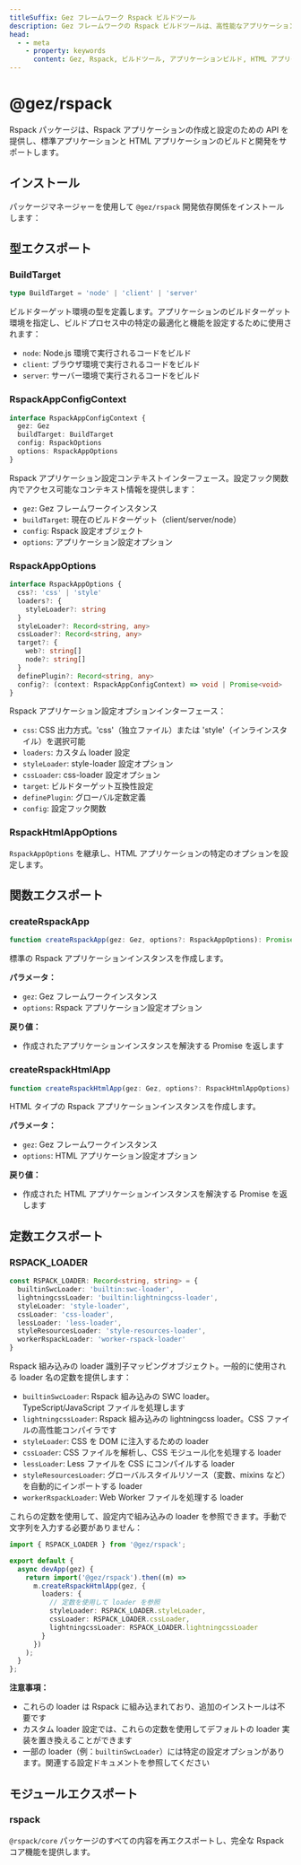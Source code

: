 ```yaml
---
titleSuffix: Gez フレームワーク Rspack ビルドツール
description: Gez フレームワークの Rspack ビルドツールは、高性能なアプリケーションビルド機能を提供し、標準アプリケーションと HTML アプリケーションの開発とビルドをサポートします。組み込みのリソースプロセッサと最適化設定を備えています。
head:
  - - meta
    - property: keywords
      content: Gez, Rspack, ビルドツール, アプリケーションビルド, HTML アプリケーション, TypeScript, CSS, リソース処理, パフォーマンス最適化
---
```



# @gez/rspack

Rspack パッケージは、Rspack アプリケーションの作成と設定のための API を提供し、標準アプリケーションと HTML アプリケーションのビルドと開発をサポートします。

## インストール

パッケージマネージャーを使用して `@gez/rspack` 開発依存関係をインストールします：

<PackageManagerTabs command="install @gez/rspack -D" />

## 型エクスポート

### BuildTarget

```ts
type BuildTarget = 'node' | 'client' | 'server'
```

ビルドターゲット環境の型を定義します。アプリケーションのビルドターゲット環境を指定し、ビルドプロセス中の特定の最適化と機能を設定するために使用されます：
- `node`: Node.js 環境で実行されるコードをビルド
- `client`: ブラウザ環境で実行されるコードをビルド
- `server`: サーバー環境で実行されるコードをビルド

### RspackAppConfigContext

```ts
interface RspackAppConfigContext {
  gez: Gez
  buildTarget: BuildTarget
  config: RspackOptions
  options: RspackAppOptions
}
```

Rspack アプリケーション設定コンテキストインターフェース。設定フック関数内でアクセス可能なコンテキスト情報を提供します：
- `gez`: Gez フレームワークインスタンス
- `buildTarget`: 現在のビルドターゲット（client/server/node）
- `config`: Rspack 設定オブジェクト
- `options`: アプリケーション設定オプション

### RspackAppOptions

```ts
interface RspackAppOptions {
  css?: 'css' | 'style'
  loaders?: {
    styleLoader?: string
  }
  styleLoader?: Record<string, any>
  cssLoader?: Record<string, any>
  target?: {
    web?: string[]
    node?: string[]
  }
  definePlugin?: Record<string, any>
  config?: (context: RspackAppConfigContext) => void | Promise<void>
}
```

Rspack アプリケーション設定オプションインターフェース：
- `css`: CSS 出力方式。'css'（独立ファイル）または 'style'（インラインスタイル）を選択可能
- `loaders`: カスタム loader 設定
- `styleLoader`: style-loader 設定オプション
- `cssLoader`: css-loader 設定オプション
- `target`: ビルドターゲット互換性設定
- `definePlugin`: グローバル定数定義
- `config`: 設定フック関数

### RspackHtmlAppOptions

`RspackAppOptions` を継承し、HTML アプリケーションの特定のオプションを設定します。

## 関数エクスポート

### createRspackApp

```ts
function createRspackApp(gez: Gez, options?: RspackAppOptions): Promise<App>
```

標準の Rspack アプリケーションインスタンスを作成します。

**パラメータ：**
- `gez`: Gez フレームワークインスタンス
- `options`: Rspack アプリケーション設定オプション

**戻り値：**
- 作成されたアプリケーションインスタンスを解決する Promise を返します

### createRspackHtmlApp

```ts
function createRspackHtmlApp(gez: Gez, options?: RspackHtmlAppOptions): Promise<App>
```

HTML タイプの Rspack アプリケーションインスタンスを作成します。

**パラメータ：**
- `gez`: Gez フレームワークインスタンス
- `options`: HTML アプリケーション設定オプション

**戻り値：**
- 作成された HTML アプリケーションインスタンスを解決する Promise を返します

## 定数エクスポート
### RSPACK_LOADER

```ts
const RSPACK_LOADER: Record<string, string> = {
  builtinSwcLoader: 'builtin:swc-loader',
  lightningcssLoader: 'builtin:lightningcss-loader',
  styleLoader: 'style-loader',
  cssLoader: 'css-loader',
  lessLoader: 'less-loader',
  styleResourcesLoader: 'style-resources-loader',
  workerRspackLoader: 'worker-rspack-loader'
}
```

Rspack 組み込みの loader 識別子マッピングオブジェクト。一般的に使用される loader 名の定数を提供します：

- `builtinSwcLoader`: Rspack 組み込みの SWC loader。TypeScript/JavaScript ファイルを処理します
- `lightningcssLoader`: Rspack 組み込みの lightningcss loader。CSS ファイルの高性能コンパイラです
- `styleLoader`: CSS を DOM に注入するための loader
- `cssLoader`: CSS ファイルを解析し、CSS モジュール化を処理する loader
- `lessLoader`: Less ファイルを CSS にコンパイルする loader
- `styleResourcesLoader`: グローバルスタイルリソース（変数、mixins など）を自動的にインポートする loader
- `workerRspackLoader`: Web Worker ファイルを処理する loader

これらの定数を使用して、設定内で組み込みの loader を参照できます。手動で文字列を入力する必要がありません：

```ts title="src/entry.node.ts"
import { RSPACK_LOADER } from '@gez/rspack';

export default {
  async devApp(gez) {
    return import('@gez/rspack').then((m) =>
      m.createRspackHtmlApp(gez, {
        loaders: {
          // 定数を使用して loader を参照
          styleLoader: RSPACK_LOADER.styleLoader,
          cssLoader: RSPACK_LOADER.cssLoader,
          lightningcssLoader: RSPACK_LOADER.lightningcssLoader
        }
      })
    );
  }
};
```

**注意事項：**
- これらの loader は Rspack に組み込まれており、追加のインストールは不要です
- カスタム loader 設定では、これらの定数を使用してデフォルトの loader 実装を置き換えることができます
- 一部の loader（例：`builtinSwcLoader`）には特定の設定オプションがあります。関連する設定ドキュメントを参照してください

## モジュールエクスポート

### rspack

`@rspack/core` パッケージのすべての内容を再エクスポートし、完全な Rspack コア機能を提供します。